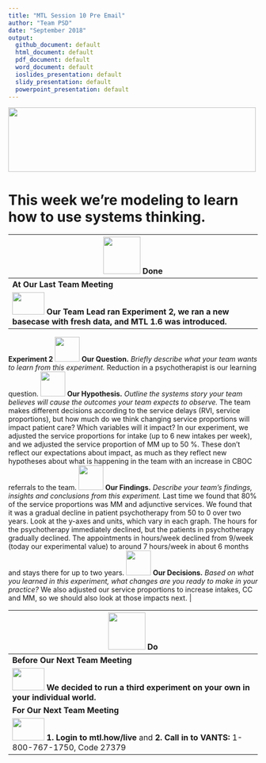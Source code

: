 ```yaml
---
title: "MTL Session 10 Pre Email"
author: "Team PSD"
date: "September 2018"
output: 
  github_document: default
  html_document: default
  pdf_document: default
  word_document: default
  ioslides_presentation: default
  slidy_presentation: default
  powerpoint_presentation: default
---
```



<!-- MTL Logo, HTML img tag -->
<img src = "https://raw.githubusercontent.com/lzim/teampsd/teampsd_style/mtl_logo/mtl_testdontguess_sm.png"
     height = "130" width = "500"> 

# This week we're modeling to learn how to use systems thinking.

<!-- Do/Done Tables -->
| <img src = "https://raw.githubusercontent.com/lzim/teampsd/hexagon_icons/np_hexagon-check-mark_309690_003F72.png" height = "75" width = "75"> **Done** | 
| --- |
|**At Our Last Team Meeting**|
| [<img src = "https://raw.githubusercontent.com/lzim/teampsd/master/resources/logos/mtl_how_sim.png" height = "45" width = "65">](http://mtl.how/sim) **Our Team Lead ran Experiment 2, we ran a new basecase with fresh data, and MTL 1.6 was introduced.**|
**Experiment 2**
<img src = "https://raw.githubusercontent.com/lzim/teampsd/master/resources/icons/question.png" height = "50" width = "50" style = "display: inline-block"/> **Our Question.** *Briefly describe what your team wants to learn from this experiment.*
Reduction in a psychotherapist is our learning question.
<img src = "https://raw.githubusercontent.com/lzim/teampsd/master/resources/icons/hypothesis.png" height = "50" width = "50" style = "display: inline-block"/> **Our Hypothesis.** *Outline the systems story your team believes will cause the outcomes your team expects to observe.* 
The team makes different decisions according to the service delays (RVI, service proportions), but how much do we think changing service proportions will impact patient care? Which variables will it impact? In our experiment, we adjusted the service proportions for intake (up to 6 new intakes per week), and we adjusted the service proportion of MM up to 50 %. These don't reflect our expectations about impact, as much as they reflect new hypotheses about what is happening in the team with an increase in CBOC referrals to the team.
<img src = "https://raw.githubusercontent.com/lzim/teampsd/master/resources/icons/findings.png" height = "50" width = "50" style = "display: inline-block"/> **Our Findings.** *Describe your team's findings, insights and conclusions from this experiment.*
Last time we found that 80% of the service proportions was MM and adjunctive services. We found that it was a gradual decline in patient psychotherapy from 50 to 0 over two years. Look at the y-axes and units, which vary in each graph. The hours for the psychotherapy immediately declined, but the patients in psychotherapy gradually declined. The appointments in hours/week declined from 9/week (today our experimental value) to around 7 hours/week in about 6 months and stays there for up to two years.
<img src = "https://raw.githubusercontent.com/lzim/teampsd/master/resources/icons/decisions.png" height = "50" width = "50" style = "display: inline-block"/> **Our Decisions.** *Based on what you learned in this experiment, what changes are you ready to make in your practice?* We also adjusted our service proportions to increase intakes, CC and MM, so we should also look at those impacts next. |

<img src = "https://raw.githubusercontent.com/lzim/teampsd/hexagon_icons/np_synchronize_778914_003F72.png" height = "75" width = "75"> **Do** |
| --- |
|**Before Our Next Team Meeting**|
|[<img src = "https://raw.githubusercontent.com/lzim/teampsd/master/resources/logos/mtl_how_sim.png" height = "45" width = "65">](http://mtl.how/sim) **We decided to run a third experiment on your own in your individual world.**  |
|**For Our Next Team Meeting**|
|[<img src = "https://github.com/lzim/teampsd/blob/master/resources/logos/mtl_live_sq_sm.png" height = "45" width = "65">](http://mtl.how/live) **1. Login to mtl.how/live** and **2. Call in to VANTS:** 1-800-767-1750, Code 27379 |
